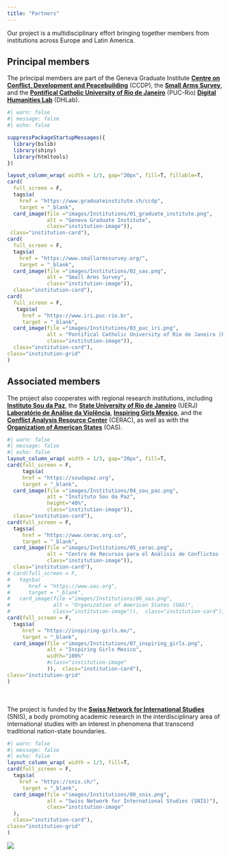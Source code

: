 ```yaml
---
title: "Partners"
---
```


Our project is a multidisciplinary effort bringing together members from institutions across Europe and Latin America.

## Principal members

The principal members are part of the Geneva Graduate Institute [**Centre on Conflict, Development and Peacebuilding**](https://www.graduateinstitute.ch/ccdp){target="_blank"} (CCDP), the [**Small Arms Survey**](https://www.smallarmssurvey.org/){target="_blank"}, and the [**Pontifical Catholic University of Rio de Janeiro**](https://www.puc-rio.br){target="_blank"} (PUC-Rio) [**Digital Humanities Lab**](https://laboratoriodehumanidadesdigitais.usuarios.rdc.puc-rio.br/en/home-english/about-puc-rios-digital-humanities-lab-dhlab/){target="_blank"} (DHLab).

```r
#| warn: false
#| message: false
#| echo: false

suppressPackageStartupMessages({
  library(bslib)
  library(shiny)
  library(htmltools)
})

layout_column_wrap( width = 1/3, gap="20px", fill=T, fillable=T,
card(
  full_screen = F,
  tags$a(
    href = "https://www.graduateinstitute.ch/ccdp",
    target = "_blank",
  card_image(file ="images/Institutions/01_graduate_institute.png", 
             alt = "Geneva Graduate Institute",
             class="institution-image")),
 class="institution-card"),
card(
  full_screen = F,
  tags$a(
    href = "https://www.smallarmssurvey.org/",
    target = "_blank",
  card_image(file ="images/Institutions/02_sas.png", 
             alt = "Small Arms Survey",
             class="institution-image")),
  class="institution-card"),
card(
  full_screen = F,
   tags$a(
     href = "https://www.iri.puc-rio.br",
     target = "_blank",
  card_image(file ="images/Institutions/03_puc_iri.png", 
             alt = "Pontifical Catholic University of Rio de Janeiro (PUC-Rio)",
             class="institution-image")),
  class="institution-card"),
class="institution-grid"
)
```

## Associated members

The project also cooperates with regional research institutions, including [**Instituto Sou da Paz**](https://soudapaz.org){target="_blank"}, the [**State University of Rio de Janeiro**](https://www.uerj.br/){target="_blank"} (UERJ) [**Laboratório de Análise da Violência**](https://lav-uerj.org/en/institucional/){target="_blank"}, [**Inspiring Girls Mexico**](https://inspiring-girls.mx/){target="_blank"}, and the [**Conflict Analysis Resource Center**](https://www.cerac.org.co){target="_blank"} (CERAC), as well as with the [**Organization of American States**](https://www.oas.org){target="_blank"} (OAS).

```r
#| warn: false
#| message: false
#| echo: false
layout_column_wrap( width = 1/3, gap="20px", fill=T,
card(full_screen = F,
     tags$a(
     href = "https://soudapaz.org",
     target = "_blank",
  card_image(file ="images/Institutions/04_sou_paz.png", 
             alt = "Instituto Sou da Paz",
             height="40%",
             class="institution-image")),
  class="institution-card"),
card(full_screen = F,
  tags$a(
     href = "https://www.cerac.org.co",
     target = "_blank",
  card_image(file ="images/Institutions/05_cerac.png", 
             alt = "Centro de Recursos para el Análisis de Conflictos (CERAC)",
             class="institution-image")),
  class="institution-card"),
# card(full_screen = F,
#   tags$a(
#      href = "https://www.oas.org",
#      target = "_blank",
#   card_image(file ="images/Institutions/06_oas.png", 
#              alt = "Organization of American States (OAS)",
#              class="institution-image")),  class="institution-card"),
card(full_screen = F,
  tags$a(
     href = "https://inspiring-girls.mx/",
     target = "_blank",
  card_image(file ="images/Institutions/07_inspiring_girls.png", 
             alt = "Inspiring Girls Mexico",
             width="100%"
             #class="institution-image"
             )),  class="institution-card"),
class="institution-grid"
)
```

</br></br> The project is funded by the [**Swiss Network for International Studies**](https://snis.ch/projects/mapping-the-transnational-circulation-and-control-of-small-arms-in-latin-america/){target="_blank"} (SNIS), a body promoting academic research in the interdisciplinary area of international studies with an interest in phenomena that transcend traditional nation-state boundaries.

```r
#| warn: false
#| message: false
#| echo: false
layout_column_wrap( width = 1/3, fill=T,
card(full_screen = F,
  tags$a(
    href = "https://snis.ch/",
     target = "_blank",
  card_image(file ="images/Institutions/00_snis.png", 
             alt = "Swiss Network for International Studies (SNIS)"),
             class="institution-image"
  ),
  class="institution-card"),
class="institution-grid"
)
```

![](images/ChatGPT%20Image%20Jun%206,%202025,%2003_51_19%20PM.png){.img-background}
